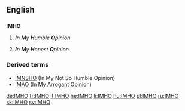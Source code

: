 ==English==

==={{initialism}}===
'''IMHO'''

# {{internet|humorously}} '''''I'''n '''M'''y '''H'''umble '''O'''pinion'' 
# '''''I'''n '''M'''y '''H'''onest '''O'''pinion''

===Derived terms===
*[[IMNSHO]] (In My Not So Humble Opinion)
*[[IMAO]] (In My Arrogant Opinion)

[[de:IMHO]]
[[fr:IMHO]]
[[it:IMHO]]
[[he:IMHO]]
[[li:IMHO]]
[[hu:IMHO]]
[[pl:IMHO]]
[[ru:IMHO]]
[[sk:IMHO]]
[[sv:IMHO]]